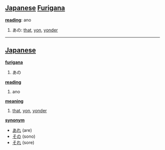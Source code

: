 == [[Japanese]] [[Furigana]] ==                             

'''[[reading]]''': ano

# あの: [[that]], [[yon]], [[yonder]]

----

== [[Japanese]] ==                                          

'''[[furigana]]'''
# あの

'''[[reading]]'''
# ano

'''[[meaning]]'''
# [[that]], [[yon]], [[yonder]]

'''[[synonym]]'''
* [[あれ]] (are)
* [[その]] (sono)
* [[それ]] (sore)